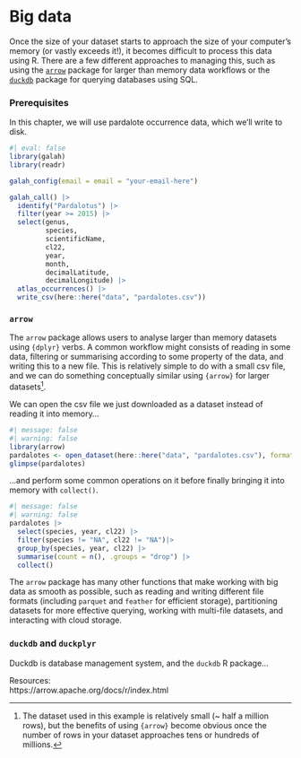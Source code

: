 # Big data

<!-- This is an alt version of the big data chapter, with much less stuff in it. I think we should use this and delete large-downloads.qmd -->

Once the size of your dataset starts to approach the size of your computer's memory (or vastly exceeds it!), it becomes difficult to process this data using R. There are a few different approaches to managing this, such as using the [`arrow`](https://arrow.apache.org/docs/r/index.html) package for larger than memory data workflows or the [`duckdb`](https://r.duckdb.org/index.html) package for querying databases using SQL.  

### Prerequisites

In this chapter, we will use pardalote occurrence data, which we'll write to disk.

```r
#| eval: false
library(galah)
library(readr)

galah_config(email = email = "your-email-here")

galah_call() |>
  identify("Pardalotus") |>
  filter(year >= 2015) |>
  select(genus, 
         species, 
         scientificName, 
         cl22,
         year,
         month, 
         decimalLatitude,
         decimalLongitude) |> 
  atlas_occurrences() |> 
  write_csv(here::here("data", "pardalotes.csv"))

```

### `arrow`  

The `arrow` package allows users to analyse larger than memory datasets using `{dplyr}` verbs. A common workflow might consists of reading in some data, filtering or summarising according to some property of the data, and writing this to a new file. This is relatively simple to do with a small csv file, and we can do something conceptually similar using `{arrow}` for larger datasets[^1]. 

[^1]: The dataset used in this example is relatively small (~ half a million rows), but the benefits of using `{arrow}` become obvious once the number of rows in your dataset approaches tens or hundreds of millions.

We can open the csv file we just downloaded as a dataset instead of reading it into memory...
 
```r
#| message: false
#| warning: false
library(arrow)
pardalotes <- open_dataset(here::here("data", "pardalotes.csv"), format = "csv")
glimpse(pardalotes)
```

...and perform some common operations on it before finally bringing it into memory with `collect()`. 

```r
#| message: false
#| warning: false
pardalotes |> 
  select(species, year, cl22) |> 
  filter(species != "NA", cl22 != "NA")|> 
  group_by(species, year, cl22) |> 
  summarise(count = n(), .groups = "drop") |>
  collect()
```

The `arrow` package has many other functions that make working with big data as smooth as possible, such as reading and writing different file formats (including `parquet` and `feather` for efficient storage), partitioning datasets for more effective querying, working with multi-file datasets, and interacting with cloud storage. 



### `duckdb` and `duckplyr`  

Duckdb is database management system, and the `duckdb` R package...  

<!-- SB note to self: test duckplyr out with ecoassets wrangling to figure out speed and usabilitye -->

Resources:  
https://arrow.apache.org/docs/r/index.html
